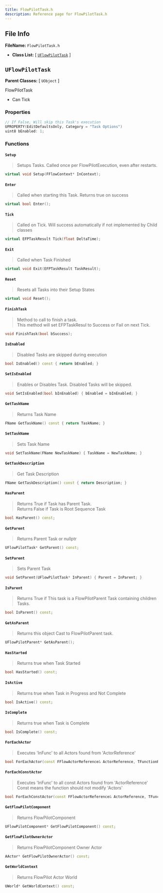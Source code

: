 ```yaml
---
title: FlowPilotTask.h
description: Reference page for FlowPilotTask.h
---
```


## File Info

__FileName:__ `FlowPilotTask.h`
- __Class List:__ 
[ [`UFlowPilotTask`](#uflowpilottask) ]


## `UFlowPilotTask` 


__Parent Classes:__
[ `UObject` ]

 
FlowPilotTask 
- Can Tick 

### Properties

```cpp
// If False, Will skip this Task's execution 
UPROPERTY(EditDefaultsOnly, Category = "Task Options")
uint8 bEnabled: 1;

```

### Functions

#### `Setup`
> Setups Tasks. Called once per FlowPilotExecution, even after restarts. 
```cpp
virtual void Setup(FFlowContext* InContext);
```
#### `Enter`
> Called when starting this Task. Returns true on success 
```cpp
virtual bool Enter();
```
#### `Tick`
> Called on Tick. Will success automatically if not implemented by Child classes 
```cpp
virtual EFPTaskResult Tick(float DeltaTime);
```
#### `Exit`
> Called when Task Finished 
```cpp
virtual void Exit(EFPTaskResult TaskResult);
```
#### `Reset`
> Resets all Tasks into their Setup States 
```cpp
virtual void Reset();
```
#### `FinishTask`
> Method to call to finish a task. \
> This method will set EFPTaskResul to Success or Fail on next Tick. 
```cpp
void FinishTask(bool bSuccess);
```
#### `IsEnabled`
> Disabled Tasks are skipped during execution 
```cpp
bool IsEnabled() const { return bEnabled; }
```
#### `SetIsEnabled`
> Enables or Disables Task. Disabled Tasks will be skipped. 
```cpp
void SetIsEnabled(bool bInEnabled) { bEnabled = bInEnabled; }
```
#### `GetTaskName`
> Returns Task Name 
```cpp
FName GetTaskName() const { return TaskName; }
```
#### `SetTaskName`
> Sets Task Name 
```cpp
void SetTaskName(FName NewTaskName) { TaskName = NewTaskName; }
```
#### `GetTaskDescription`
> Get Task Description 
```cpp
FName GetTaskDescription() const { return Description; }
```
#### `HasParent`
> Returns True if Task has Parent Task. \
> Returns False if Task is Root Sequence Task 
```cpp
bool HasParent() const;
```
#### `GetParent`
> Returns Parent Task or nullptr 
```cpp
UFlowPilotTask* GetParent() const;
```
#### `SetParent`
> Sets Parent Task 
```cpp
void SetParent(UFlowPilotTask* InParent) { Parent = InParent; }
```
#### `IsParent`
> Returns True if This task is a FlowPilotParent Task containing children Tasks. 
```cpp
bool IsParent() const;
```
#### `GetAsParent`
> Returns this object Cast to FlowPilotParent task. 
```cpp
UFlowPilotParent* GetAsParent();
```
#### `HasStarted`
> Returns true when Task Started 
```cpp
bool HasStarted() const;
```
#### `IsActive`
> Returns true when Task in Progress and Not Complete 
```cpp
bool IsActive() const;
```
#### `IsComplete`
> Returns true when Task is Complete 
```cpp
bool IsComplete() const;
```
#### `ForEachActor`
> Executes 'InFunc' to all Actors found from 'ActorReference' 
```cpp
bool ForEachActor(const FFlowActorReference& ActorReference, TFunctionRef<bool(AActor* const /*Actor*/)> InFunc) const;
```
#### `ForEachConstActor`
> Executes 'InFunc' to all const Actors found from 'ActorReference' \
> Const means the function should not modify 'Actors' 
```cpp
bool ForEachConstActor(const FFlowActorReference& ActorReference, TFunctionRef<bool(const AActor* const /*Actor*/)> InFunc) const;
```
#### `GetFlowPilotComponent`
> Returns FlowPilotComponent 
```cpp
UFlowPilotComponent* GetFlowPilotComponent() const;
```
#### `GetFlowPilotOwnerActor`
> Returns FlowPilotComponent Owner Actor 
```cpp
AActor* GetFlowPilotOwnerActor() const;
```
#### `GetWorldContext`
> Returns FlowPilot Actor World 
```cpp
UWorld* GetWorldContext() const;
```
